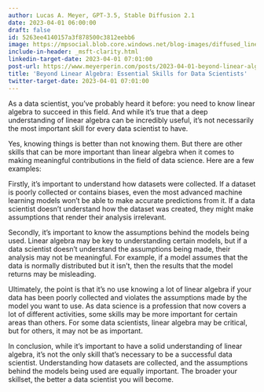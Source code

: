 ```yaml
---
author: Lucas A. Meyer, GPT-3.5, Stable Diffusion 2.1
date: 2023-04-01 06:00:00
draft: false
id: 5263ee4140157a3f878500c3812eebb6
image: https://mpsocial.blob.core.windows.net/blog-images/diffused_linear_algebra_prof.png
include-in-header: _msft-clarity.html
linkedin-target-date: 2023-04-01 07:01:00
post-url: https://www.meyerperin.com/posts/2023-04-01-beyond-linear-algebra-essential-skills-for-data-scientists.html
title: 'Beyond Linear Algebra: Essential Skills for Data Scientists'
twitter-target-date: 2023-04-01 07:01:00
---
```


As a data scientist, you've probably heard it before: you need to know linear algebra to succeed in this field. And while it's true that a deep understanding of linear algebra can be incredibly useful, it's not necessarily the most important skill for every data scientist to have.

Yes, knowing things is better than not knowing them. But there are other skills that can be more important than linear algebra when it comes to making meaningful contributions in the field of data science. Here are a few examples:

Firstly, it's important to understand how datasets were collected. If a dataset is poorly collected or contains biases, even the most advanced machine learning models won't be able to make accurate predictions from it. If a data scientist doesn't understand how the dataset was created, they might make assumptions that render their analysis irrelevant.

Secondly, it's important to know the assumptions behind the models being used. Linear algebra may be key to understanding certain models, but if a data scientist doesn't understand the assumptions being made, their analysis may not be meaningful. For example, if a model assumes that the data is normally distributed but it isn't, then the results that the model returns may be misleading.

Ultimately, the point is that it's no use knowing a lot of linear algebra if your data has been poorly collected and violates the assumptions made by the model you want to use. As data science is a profession that now covers a lot of different activities, some skills may be more important for certain areas than others. For some data scientists, linear algebra may be critical, but for others, it may not be as important.

In conclusion, while it's important to have a solid understanding of linear algebra, it's not the only skill that's necessary to be a successful data scientist. Understanding how datasets are collected, and the assumptions behind the models being used are equally important. The broader your skillset, the better a data scientist you will become.